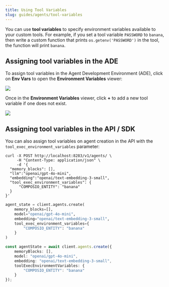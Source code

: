 ```yaml
---
title: Using Tool Variables
slug: guides/agents/tool-variables
---
```


You can use **tool variables** to specify environment variables available to your custom tools.
For example, if you set a tool variable `PASSWORD` to `banana`, then write a custom function that prints `os.getenv('PASSWORD')` in the tool, the function will print `banana`.

## Assigning tool variables in the ADE

To assign tool variables in the Agent Development Environment (ADE), click on **Env Vars** to open the **Environment Variables** viewer:

<img src="../../images/env_vars_button.png" />

Once in the **Environment Variables** viewer, click **+** to add a new tool variable if one does not exist.

<img src="../../images/tool_variables.png" />

## Assigning tool variables in the API / SDK

You can also assign tool variables on agent creation in the API with the `tool_exec_environment_variables` parameter:
<CodeGroup>
```curl title="curl" {7-9}
curl -X POST http://localhost:8283/v1/agents/ \
     -H "Content-Type: application/json" \
     -d '{
  "memory_blocks": [],
  "llm":"openai/gpt-4o-mini",
  "embedding":"openai/text-embedding-3-small",
  "tool_exec_environment_variables": {
      "COMPOSIO_ENTITY": "banana"
  }
}'
```
```python title="python" {5-7}
agent_state = client.agents.create(
    memory_blocks=[],
    model="openai/gpt-4o-mini",
    embedding="openai/text-embedding-3-small",
    tool_exec_environment_variables={
        "COMPOSIO_ENTITY": "banana"
    }
)
```
```typescript TypeScript {5-7}
const agentState = await client.agents.create({
    memoryBlocks: [],
    model: "openai/gpt-4o-mini",
    embedding: "openai/text-embedding-3-small",
    toolExecEnvironmentVariables: {
        "COMPOSIO_ENTITY": "banana"
    }
});
```
</CodeGroup>
